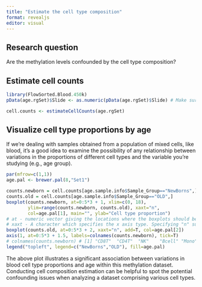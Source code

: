 ```yaml
---
title: "Estimate the cell type composition"
format: revealjs
editor: visual
---
```


## Research question

Are the methylation levels confounded by the cell type composition?

## Estimate cell counts
```r
library(FlowSorted.Blood.450k)
pData(age.rgSet)$Slide <- as.numeric(pData(age.rgSet)$Slide) # Make sure the "Slide" column in the rgSet phenotype data contains numerical values to prevent encountering an error when estimating cell counts with estimateCellCounts()

cell.counts <- estimateCellCounts(age.rgSet)
```

## Visualize cell type proportions by age

If we're dealing with samples obtained from a population of mixed cells, like blood, it's a good idea to examine the possibility of any relationship between variations in the proportions of different cell types and the variable you're studying (e.g., age group).

```r
par(mfrow=c(1,1))
age.pal <- brewer.pal(8,"Set1")

counts.newborn = cell.counts[age.sample.info$Sample_Group=="NewBorns",]
counts.old = cell.counts[age.sample.info$Sample_Group=="OLD",]
boxplot(counts.newborn, at=0:5*3 + 1, xlim=c(0, 18), 
        ylim=range(counts.newborn, counts.old), xaxt="n", 
        col=age.pal[1], main="", ylab="Cell type proportion")
# at - numeric vector giving the locations where the boxplots should be drawn, particularly when add = TRUE; defaults to 1:n where n is the number of boxes.
# xaxt - A character which specifies the x axis type. Specifying "n" suppresses plotting of the axis.
boxplot(counts.old, at=0:5*3 + 2, xaxt="n", add=T, col=age.pal[2])
axis(1, at=0:5*3 + 1.5, labels=colnames(counts.newborn), tick=T)
# colnames(counts.newborn) # [1] "CD8T"  "CD4T"  "NK"    "Bcell" "Mono"  "Gran" 
legend("topleft", legend=c("NewBorns","OLD"), fill=age.pal)
```

The above plot illustrates a significant association between variations in blood cell type proportions and age within this methylation dataset. Conducting cell composition estimation can be helpful to spot the potential confounding issues when analyzing a dataset comprising various cell types.

